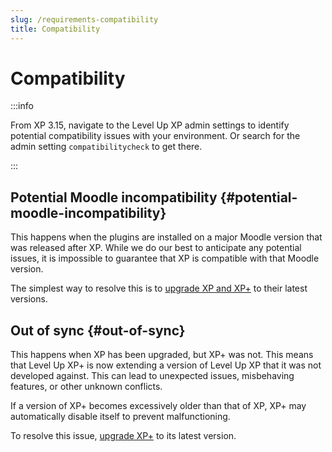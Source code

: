 ```yaml
---
slug: /requirements-compatibility
title: Compatibility
---
```


# Compatibility

:::info

From XP 3.15, navigate to the Level Up XP admin settings to identify potential compatibility issues with your environment. Or search for the admin setting `compatibilitycheck` to get there.

:::

## Potential Moodle incompatibility {#potential-moodle-incompatibility}

This happens when the plugins are installed on a major Moodle version that was released after XP. While we do our best to anticipate any potential issues, it is impossible to guarantee that XP is compatible with that Moodle version.

The simplest way to resolve this is to [upgrade XP and XP+](./upgrading.mdx) to their latest versions.

## Out of sync {#out-of-sync}

This happens when XP has been upgraded, but XP+ was not. This means that Level Up XP+ is now extending a version of Level Up XP that it was not developed against. This can lead to unexpected issues, misbehaving features, or other unknown conflicts.

If a version of XP+ becomes excessively older than that of XP, XP+ may automatically disable itself to prevent malfunctioning.

To resolve this issue, [upgrade XP+](./upgrading.mdx) to its latest version.
